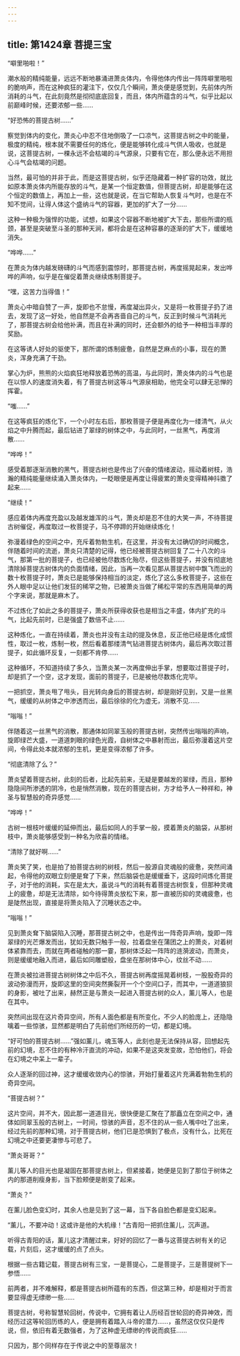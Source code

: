 ```yaml
---
---
---
```

title: 第1424章 菩提三宝
---



“噼里啪啦！”

潮水般的精纯能量，远远不断地暴涌进萧炎体内，令得他体内传出一阵阵噼里啪啦的脆响声，而在这种疯狂的灌注下，仅仅几个瞬间，萧炎便是感觉到，先前体内所消耗的斗气，在此刻竟然是彻彻底底回复，而且，体内所蕴含的斗气，似乎比起以前巅峰时候，还要浓郁一些……

“好恐怖的菩提古树……”

察觉到体内的变化，萧炎心中忍不住地倒吸了一口凉气，这菩提古树之中的能量，极度的精纯，根本就不需要任何的炼化，便是能够转化成斗气供人吸收，也就是说，这菩提古树，一棵永远不会枯竭的斗气源泉，只要有它在，那么便永远不用担心斗气会枯竭的问题。

当然，最可怕的并非于此，而是这菩提古树，似乎还隐藏着一种扩容的功效，就比如原本萧炎体内所能存放的斗气，是某一个恒定数值，但菩提古树，却是能够在这个恒定的数值上，再加上一些，这也就是说，在当它帮助人恢复斗气时，也是在不知不觉间，让得人体这个盛纳斗气的容器，更加的扩大了一分……

这种一种极为强悍的功能，试想，如果这个容器不断地被扩大下去，那些所谓的瓶颈，甚至是突破至斗圣的那种天涧，都将会是在这种容暴的逐渐的扩大下，缓缓地消失。

“哗哗……”

在萧炎为体内越发磅礴的斗气而感到震惊时，那菩提古树，再度摇晃起来，发出哗哗的声响，似乎是在催促着萧炎继续炼制菩提子。

“嘿，这苦力当得值！”

萧炎心中暗自赞了一声，旋即也不怠慢，再度凝出异火，又是将一枚菩提子扔了进去，发现了这一好处，他自然是不会再吝啬自己的斗气，反正到时候斗气消耗光了，那菩提古树会给他补满，而且在补满的同时，还会额外的给予一种相当丰厚的奖励。

在这等诱人好处的驱使下，那所谓的炼制疲惫，自然是芝麻点的小事，现在的萧炎，浑身充满了干劲。

掌心为炉，熊熊的火焰疯狂地释放着恐怖的高温，与此同时，萧炎体内的斗气也是在以惊人的速度消失着，有了菩提古树这等斗气源泉相助，他完全可以肆无忌惮的挥霍。

“嗤……”

在这等疯狂的炼化下，一个小时左右后，那枚菩提子便是再度化为一缕清气，从火焰之中升腾而起，最后钻进了翠绿的树体之中，与此同时，一丝黑气，再度消散……

“哗哗！”

感受着那逐渐消散的黑气，菩提古树也是传出了兴奋的情绪波动，摇动着树枝，浩瀚的精纯能量继续涌入萧炎体内，一眨眼便是再度让得疲累的萧炎变得精神抖擞了起来……

“继续！”

感应着体内再度充盈以及越发雄浑的斗气，萧炎却是忍不住的大笑一声，不待菩提古树催促，再度取过一枚菩提子，马不停蹄的开始继续炼化！

弥漫着绿色的空间之中，充斥着勃勃生机，在这里，并没有太过确切的时间概念，伴随着时间的流逝，萧炎只清楚的记得，他已经被菩提古树回复了二十八次的斗气，那第一批的菩提子，也已经被他尽数炼化殆尽，但这些菩提子，并没有彻底地清除掉菩提古树体内的负面情绪，因此，当再一次看见那从菩提古树中飘飞而出的数十枚菩提子时，萧炎已是能够保持相当的淡定，炼化了这么多枚菩提子，这些在外人眼中足以让他们发狂的稀罕之物，已被萧炎当做了稀松平常的东西用简单的两个字来说，那就是麻木了。

不过炼化了如此之多的菩提子，萧炎所获得收获也是相当之丰盛，体内扩充的斗气，比起先前时，已是强盛了数倍不止……

这种炼化，一直在持续着，萧炎也并没有主动的提及休息，反正他已经是炼化成惯性，取过一枚，炼制一枚，然后看着那缕清气钻进菩提古树体内，最后再次取过菩提子，如此循环反复，一刻都不肯停……

这种循环，不知道持续了多久，当萧炎某一次再度伸出手掌，想要取过菩提子时，却是抓了一个空，这才发现，面前的菩提子，已是被他尽数炼化完毕。

一把抓空，萧炎甩了甩头，目光转向身后的菩提古树，却是刚好见到，又是一丝黑气，缓缓的从树体之中渗透而出，最后徐徐的化为虚无，消散不见……

“嗡嗡！”

伴随着这一丝黑气的消散，那通体如同翠玉般的菩提古树，突然传出嗡嗡的声响，旋即绿芒大盛，一道道刺眼的绿色光霞，自树体之中暴射而出，最后弥漫着这片空间，令得此处本就浓郁的生机，更是变得浓郁了许多。

“彻底清除了么？”

萧炎望着菩提古树，此刻的后者，比起先前来，无疑是要越发的翠绿，而且，那种隐隐间所渗透的阴冷，也是悄然消散，现在的菩提古树，方才给予人一种祥和，神圣与智慧般的奇异感觉……

“哗哗！”

古树一根枝叶缓缓的延伸而出，最后如同人的手掌一般，摸着萧炎的脑袋，从那树枝中，萧炎能够感受到一种名为欣喜的情绪。

“清除了就好啊……”

萧炎笑了笑，也是拍了拍菩提古树的树枝，然后一股源自灵魂般的疲惫，突然间涌起，令得他的双眼立刻便是耷了下来，然后脑袋也是缓缓垂下，这段时间炼化菩提子，对于他的消耗，实在是太大，虽说斗气的消耗有着菩提古树恢复，但那种灵魂上的疲惫，却是无法清除，如今待得萧炎放松下来，那一直被历抑的灵魂疲惫，也是陡然出现，直接是将萧炎陷入了沉睡状态之中。

“嗡嗡！”

见到萧炎耷下脑袋陷入沉睡，那菩提古树之中，也是传出一阵奇异声响，旋即一阵翠绿的光芒爆发而出，犹如无数只触手一般，拉着盘坐在蒲团之上的萧炎，对着树体紧靠而去，而就在两者碰触的那一霎，那树体泛起一阵阵的涟漪波动，而萧炎，则是缓缓地融入而进，最后如同雕塑般，盘坐在那树体中心，纹丝不动……

在萧炎被拉进菩提古树树体之中后不久，菩提古树再度摇晃着树枝，一股股奇异的波动弥漫而开，旋即这里的空间突然撕裂开一个个空间口子，而其中，一道道狼狈的身影，被吐了出来，赫然正是与萧炎一起进入菩提古树的众人，薰儿等人，也是在其中。

突然间出现在这片奇异空间，所有人面色都是有所变化，不少人的脸庞上，还隐隐噙着一些惊骇，显然都是明白了先前他们所经历的一切，都是幻境。

“好可怕的菩提古树……”强如薰儿，魂玉等人，此刻也是无法保持从容，回想起先前的幻境，忍不住的有种冷汗直流的冲动，如果不是这突发变故，恐怕他们，将会在幻境之中呆上一辈子。

众人逐渐的回过神，这才缓缓收敛内心的惊骇，开始打量着这片充满着勃勃生机的奇异空间。

“菩提古树？”

这片空间，并不大，因此那一道道目光，很快便是汇聚在了那矗立在空间之中，通体如同翠玉般的古树上，一时间，惊骇的声音，忍不住的从一些人嘴中吐了出来，经过先前的那种幻境，对于菩提古树，他们已是恐惧到了极点，没有什么，比死在幻境之中还要更凄惨与可悲了。

“萧炎哥哥？”

薰儿等人的目光也是凝固在那菩提古树上，但紧接着，她便是见到了那位于树体之内的那道削瘦身影，当下脸颊便是剧变了起来。

“萧炎？”

在薰儿脸色变幻时，其余人也是见到了这一幕，当下各自脸色都是变幻起来。

“薰儿，不要冲动！这或许是他的大机缘！”古青阳一把抓住薰儿，沉声道。

听得古青阳的话，薰儿这才清醒过来，好好的回忆了一番与这菩提古树有关的记载，片刻后，这才缓缓的点了点头。

根据一些古籍记载，菩提古树有三宝，一是菩提心，二是菩提子，三是菩提树下一参悟……

前两者，并不难解释，都是菩提古树所蕴有的东西，但这第三种，却是相对于而言要显得虚无缥缈一些……

菩提古树，号称智慧轮回树，传说中，它拥有着让人历经百世轮回的奇异神效，而经历过这等轮回历练的人，便是拥有着踏入斗帝的潜力……，虽然这仅仅只是传说，但，依旧有着无数强者，为了这种虚无缥缈的传说而疯狂……

只因为，那个同样存在于传说之中的至尊层次！